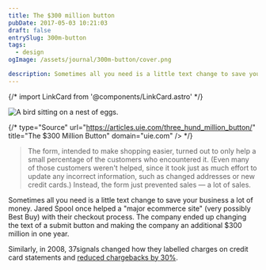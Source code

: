 ```yaml
---
title: The $300 million button
pubDate: 2017-05-03 10:21:03
draft: false
entrySlug: 300m-button
tags:
  - design
ogImage: /assets/journal/300m-button/cover.png

description: Sometimes all you need is a little text change to save your business a lot of money.
---
```



{/* import LinkCard from '@components/LinkCard.astro' */}

<Image src={button} alt="A bird sitting on a nest of eggs." class="wide" />

{/* type="Source"
url="https://articles.uie.com/three_hund_million_button/"
title="The $300 Million Button"
domain="uie.com"
/> \*/}

> The form, intended to make shopping easier, turned out to only help a small percentage of the customers who encountered it. (Even many of those customers weren't helped, since it took just as much effort to update any incorrect information, such as changed addresses or new credit cards.) Instead, the form just prevented sales — a lot of sales.

Sometimes all you need is a little text change to save your business a lot of money. Jared Spool once helped a "major ecommerce site" (very possibly Best Buy) with their checkout process. The company ended up changing the text of a submit button and making the company an additional \$300 million in one year.

Similarly, in 2008, 37signals changed how they labelled charges on credit card statements and [reduced chargebacks by 30%](http://www.37signals.com/svn/posts/1545-how-we-reduced-chargebacks-by-30-as-a-percentage-of-sales).
